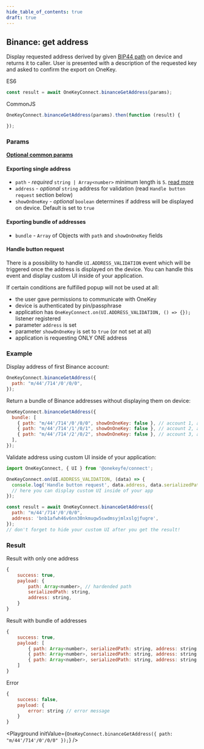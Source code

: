 ```yaml
---
hide_table_of_contents: true
draft: true
---
```



## Binance: get address

Display requested address derived by given [BIP44 path](./path) on device and returns it to caller. User is presented with a description of the requested key and asked to confirm the export on OneKey.

ES6

```javascript
const result = await OneKeyConnect.binanceGetAddress(params);
```

CommonJS

```javascript
OneKeyConnect.binanceGetAddress(params).then(function (result) {

});
```

### Params

[**Optional common params**](./commonParams)

#### Exporting single address

- `path` - _required_ `string | Array<number>` minimum length is `5`. [read more](./path)
- `address` - _optional_ `string` address for validation (read `Handle button request` section below)
- `showOnOneKey` - _optional_ `boolean` determines if address will be displayed on device. Default is set to `true`

#### Exporting bundle of addresses

- `bundle` - `Array` of Objects with `path` and `showOnOneKey` fields

#### Handle button request

There is a possibility to handle `UI.ADDRESS_VALIDATION` event which will be triggered once the address is displayed on the device. You can handle this event and display custom UI inside of your application.

If certain conditions are fulfilled popup will not be used at all:

- the user gave permissions to communicate with OneKey
- device is authenticated by pin/passphrase
- application has `OneKeyConnect.on(UI.ADDRESS_VALIDATION, () => {});` listener registered
- parameter `address` is set
- parameter `showOnOneKey` is set to `true` (or not set at all)
- application is requesting ONLY ONE address

### Example

Display address of first Binance account:

```javascript
OneKeyConnect.binanceGetAddress({
  path: "m/44'/714'/0'/0/0",
});
```

Return a bundle of Binance addresses without displaying them on device:

```javascript
OneKeyConnect.binanceGetAddress({
  bundle: [
    { path: "m/44'/714'/0'/0/0", showOnOneKey: false }, // account 1, address 1
    { path: "m/44'/714'/1'/0/1", showOnOneKey: false }, // account 2, address 2
    { path: "m/44'/714'/2'/0/2", showOnOneKey: false }, // account 3, address 3
  ],
});
```

Validate address using custom UI inside of your application:

```javascript
import OneKeyConnect, { UI } from '@onekeyfe/connect';

OneKeyConnect.on(UI.ADDRESS_VALIDATION, (data) => {
  console.log('Handle button request', data.address, data.serializedPath);
  // here you can display custom UI inside of your app
});

const result = await OneKeyConnect.binanceGetAddress({
  path: "m/44'/714'/0'/0/0",
  address: 'bnb1afwh46v6nn30nkmugw5swdmsyjmlxslgjfugre',
});
// don't forget to hide your custom UI after you get the result!
```

### Result

Result with only one address

```javascript
{
    success: true,
    payload: {
        path: Array<number>, // hardended path
        serializedPath: string,
        address: string,
    }
}
```

Result with bundle of addresses

```javascript
{
    success: true,
    payload: [
        { path: Array<number>, serializedPath: string, address: string }, // account 1, address 1
        { path: Array<number>, serializedPath: string, address: string }, // account 2, address 2
        { path: Array<number>, serializedPath: string, address: string }  // account 3, address 3
    ]
}
```

Error

```javascript
{
    success: false,
    payload: {
        error: string // error message
    }
}
```



<Playground
  initValue={`OneKeyConnect.binanceGetAddress({
    path: "m/44'/714'/0'/0/0"
});`}
/>
